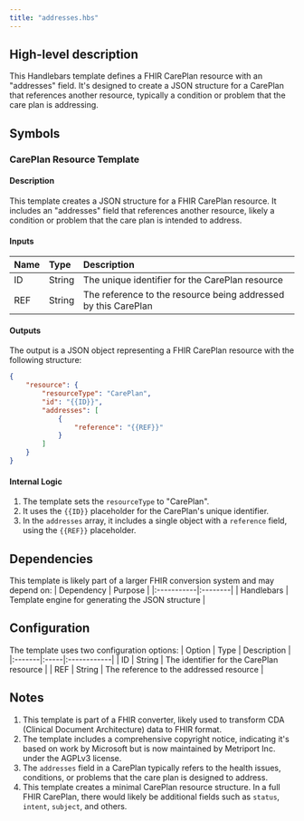 ```yaml
---
title: "addresses.hbs"
---
```


## High-level description
This Handlebars template defines a FHIR CarePlan resource with an "addresses" field. It's designed to create a JSON structure for a CarePlan that references another resource, typically a condition or problem that the care plan is addressing.

## Symbols

### CarePlan Resource Template
#### Description
This template creates a JSON structure for a FHIR CarePlan resource. It includes an "addresses" field that references another resource, likely a condition or problem that the care plan is intended to address.

#### Inputs
| Name | Type | Description |
|:-----|:-----|:------------|
| ID   | String | The unique identifier for the CarePlan resource |
| REF  | String | The reference to the resource being addressed by this CarePlan |

#### Outputs
The output is a JSON object representing a FHIR CarePlan resource with the following structure:
```json
{
    "resource": {
        "resourceType": "CarePlan",
        "id": "{{ID}}",
        "addresses": [
            {
                "reference": "{{REF}}"
            }
        ]
    }
}
```

#### Internal Logic
1. The template sets the `resourceType` to "CarePlan".
2. It uses the `{{ID}}` placeholder for the CarePlan's unique identifier.
3. In the `addresses` array, it includes a single object with a `reference` field, using the `{{REF}}` placeholder.

## Dependencies
This template is likely part of a larger FHIR conversion system and may depend on:
| Dependency | Purpose |
|:-----------|:--------|
| Handlebars | Template engine for generating the JSON structure |

## Configuration
The template uses two configuration options:
| Option | Type | Description |
|:-------|:-----|:------------|
| ID     | String | The identifier for the CarePlan resource |
| REF    | String | The reference to the addressed resource |

## Notes
1. This template is part of a FHIR converter, likely used to transform CDA (Clinical Document Architecture) data to FHIR format.
2. The template includes a comprehensive copyright notice, indicating it's based on work by Microsoft but is now maintained by Metriport Inc. under the AGPLv3 license.
3. The `addresses` field in a CarePlan typically refers to the health issues, conditions, or problems that the care plan is designed to address.
4. This template creates a minimal CarePlan resource structure. In a full FHIR CarePlan, there would likely be additional fields such as `status`, `intent`, `subject`, and others.